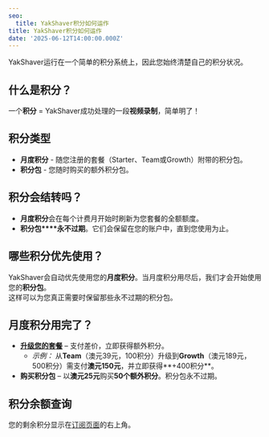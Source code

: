 ```yaml
---
seo:
  title: YakShaver积分如何运作
title: YakShaver积分如何运作
date: '2025-06-12T14:00:00.000Z'
---
```


YakShaver运行在一个简单的积分系统上，因此您始终清楚自己的积分状况。

## 什么是积分？

一个**积分** = YakShaver成功处理的一段**视频录制**，简单明了！

## 积分类型

* **月度积分** - 随您注册的套餐（Starter、Team或Growth）附带的积分包。
* **积分包** - 您随时购买的额外积分包。

## 积分会结转吗？

* **月度积分**会在每个计费月开始时刷新为您套餐的全额额度。
* **积分包****永不过期**。它们会保留在您的账户中，直到您使用为止。

## 哪些积分优先使用？

YakShaver会自动优先使用您的**月度积分**。当月度积分用尽后，我们才会开始使用您的**积分包**。\
这样可以为您真正需要时保留那些永不过期的积分包。

## 月度积分用完了？

* **[升级您的套餐](https://portal.yakshaver.ai/settings/plan)** – 支付差价，立即获得额外积分。
  * *示例：* 从**Team**（澳元39元，100积分）升级到**Growth**（澳元189元，500积分）需支付**澳元150元**，并立即获得**+400积分**。
* **购买积分包** – 以**澳元25元**购买**50个额外积分**。积分包永不过期。

## 积分余额查询

您的剩余积分显示在[订阅页面](https://portal.yakshaver.ai/settings/plan)的右上角。
